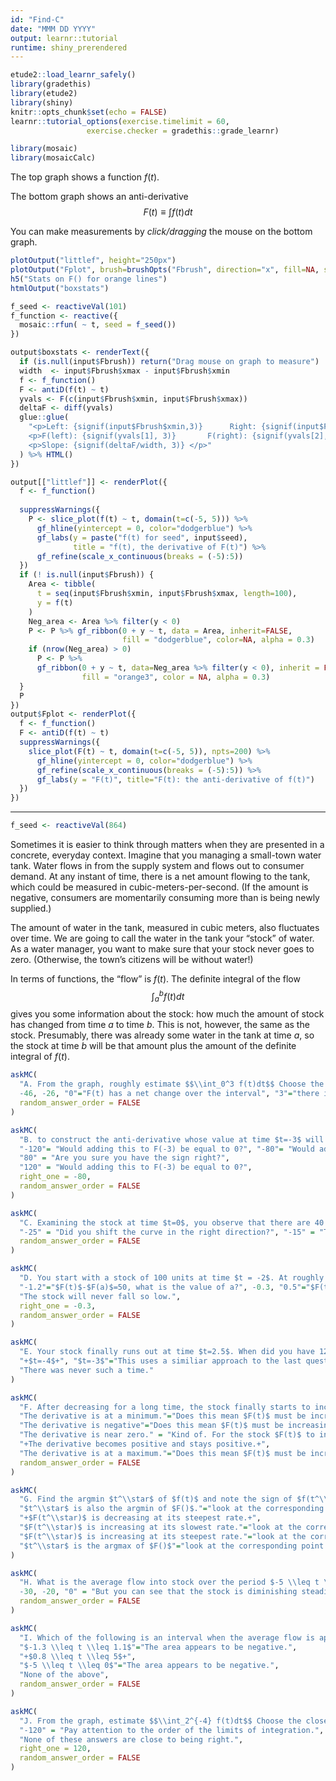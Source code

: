 ```yaml
---
id: "Find-C"
date: "MMM DD YYYY"
output: learnr::tutorial
runtime: shiny_prerendered
---
```


```r
etude2::load_learnr_safely()
library(gradethis)
library(etude2)
library(shiny)
knitr::opts_chunk$set(echo = FALSE)
learnr::tutorial_options(exercise.timelimit = 60,
                 exercise.checker = gradethis::grade_learnr)
```

```r
library(mosaic)
library(mosaicCalc)
```


The top graph shows a function $f(t)$. 

The bottom graph shows an anti-derivative $$F(t) \equiv \int f(t) dt$$

You can make measurements by *click/dragging* the mouse on the bottom graph.

```r
plotOutput("littlef", height="250px")
plotOutput("Fplot", brush=brushOpts("Fbrush", direction="x", fill=NA, stroke="orange", opacity = 1), height="250px")
h5("Stats on F() for orange lines")
htmlOutput("boxstats")
```

```r
f_seed <- reactiveVal(101)
f_function <- reactive({
  mosaic::rfun( ~ t, seed = f_seed())
})

output$boxstats <- renderText({
  if (is.null(input$Fbrush)) return("Drag mouse on graph to measure")
  width  <- input$Fbrush$xmax - input$Fbrush$xmin
  f <- f_function()
  F <- antiD(f(t) ~ t)
  yvals <- F(c(input$Fbrush$xmin, input$Fbrush$xmax))
  deltaF <- diff(yvals)
  glue::glue(
    "<p>Left: {signif(input$Fbrush$xmin,3)}      Right: {signif(input$Fbrush$xmax, 3)}      Width: {signif(width,3)}</p>
    <p>F(left): {signif(yvals[1], 3)}       F(right): {signif(yvals[2], 3)}       ∆F: {signif(deltaF,3)}</p>
    <p>Slope: {signif(deltaF/width, 3)} </p>"
  ) %>% HTML()
})

output[["littlef"]] <- renderPlot({
  f <- f_function()
  
  suppressWarnings({
    P <- slice_plot(f(t) ~ t, domain(t=c(-5, 5))) %>%
      gf_hline(yintercept = 0, color="dodgerblue") %>%
      gf_labs(y = paste("f(t) for seed", input$seed),
              title = "f(t), the derivative of F(t)") %>%
      gf_refine(scale_x_continuous(breaks = (-5):5))
  })
  if (! is.null(input$Fbrush)) {
    Area <- tibble(
      t = seq(input$Fbrush$xmin, input$Fbrush$xmax, length=100),
      y = f(t)
    )
    Neg_area <- Area %>% filter(y < 0)
    P <- P %>% gf_ribbon(0 + y ~ t, data = Area, inherit=FALSE,
                         fill = "dodgerblue", color=NA, alpha = 0.3) 
    if (nrow(Neg_area) > 0)
      P <- P %>%
      gf_ribbon(0 + y ~ t, data=Neg_area %>% filter(y < 0), inherit = FALSE,
                fill = "orange3", color = NA, alpha = 0.3)
  }
  P
})
output$Fplot <- renderPlot({
  f <- f_function()
  F <- antiD(f(t) ~ t)
  suppressWarnings({
    slice_plot(F(t) ~ t, domain(t=c(-5, 5)), npts=200) %>%
      gf_hline(yintercept = 0, color="dodgerblue") %>%
      gf_refine(scale_x_continuous(breaks = (-5):5)) %>%
      gf_labs(y = "F(t)", title="F(t): the anti-derivative of f(t)")
  })
})
```

----

```r
f_seed <- reactiveVal(864)
```

Sometimes it is easier to think through matters when they are presented in a concrete, everyday context. Imagine that you managing a small-town water tank. Water flows in from the supply system and flows out to consumer demand. At any instant of time, there is a net amount flowing to the tank, which could be measured in cubic-meters-per-second. (If the amount is negative, consumers are momentarily consuming more than is being newly supplied.) 

The amount of water in the tank, measured in cubic meters, also fluctuates over time. We are going to call the water in the tank your "stock" of water. As a water manager, you want to make sure that your stock never goes to zero. (Otherwise, the town's citizens will be without water!)

In terms of functions, the "flow" is $f(t)$. The definite integral of the flow $$\int_a^b f(t) dt$$ gives you some information about the stock: how much the amount of stock has changed from time $a$ to time $b$. This is not, however, the same as the stock. Presumably, there was already some water in the tank at time $a$, so the stock at time $b$ will be that amount plus the amount of the definite integral of $f(t)$.



```r
askMC(
  "A. From the graph, roughly estimate $$\\int_0^3 f(t)dt$$ Choose the closest numerical value from the following. You could use either graph for this caclulation, but $F(t)$ will be simpler algebra.",
  -46, -26, "0"="F(t) has a net change over the interval", "3"="there is more stock at F(3) than F(0)", "19"="there is more stock at F(3) than F(0)", "26"="F(t) at the right end of the interval is lower than at the left end", right_one = -26,
  random_answer_order = FALSE
)
```

```r
askMC(
  "B. to construct the anti-derivative whose value at time $t=-3$ will be zero, what constant of integration $C$ should you **add** to the $F(t)$ shown.",
  "-120"= "Would adding this to F(-3) be equal to 0?", "-80"= "Would adding this to F(-3) be equal to 0?", "-50"= "Would adding this to F(-3) be equal to 0?", "0"= "Would adding this to F(-3) be equal to 0?", "50" = "Would adding this to F(-3) be equal to 0?", 
  "80" = "Are you sure you have the sign right?",
  "120" = "Would adding this to F(-3) be equal to 0?",
  right_one = -80,
  random_answer_order = FALSE
)
```

```r
askMC(
  "C. Examining the stock at time $t=0$, you observe that there are 40 units. Roughly how much stock will there be at $t=5$?",
  "-25" = "Did you shift the curve in the right direction?", "-15" = "That would be the answer if there had been 0 units of stock at time $t=0$.","0"="Imagine F(t) being shifted by the difference of 40 and F(0)", "15"="Imagine F(t) being shifted by the difference of 40 and F(0)",  25, right_one=25,
  random_answer_order = FALSE
)
```

```r
askMC(
  "D. You start with a stock of 100 units at time $t = -2$. At roughly what time $t$ will the stock be half of this?",
  "-1.2"="$F(t)$-$F(a)$=50, what is the value of a?", -0.3, "0.5"="$F(t)$-$F(a)$=50, what is the value of a?", "1.2"="$F(t)$-$F(a)$=50, what is the value of a?", "1.8"="$F(t)$-$F(a)$=50, what is the value of a?",
  "The stock will never fall so low.",
  right_one = -0.3,
  random_answer_order = FALSE
)
```

```r
askMC(
  "E. Your stock finally runs out at time $t=2.5$. When did you have 120 units in stock?",
  "+$t=-4$+", "$t=-3$"="This uses a similiar approach to the last question.", "$t=0$"="This uses a similiar approach to the last question.", 
  "There was never such a time."
)

```

```r
askMC(
  "F. After decreasing for a long time, the stock finally starts to increase from about $t=2.5$ onward. What about $f(t=2.5)$ tells you that $F(t=2.5)$ is increasing?",
  "The derivative is at a minimum."="Does this mean $F(t)$ must be increasing?",
  "The derivative is negative"="Does this mean $F(t)$ must be increasing?",
  "The derivative is near zero." = "Kind of. For the stock $F(t)$ to increase, what has to be true of the derivative at that instant.",
  "+The derivative becomes positive and stays positive.+",
  "The derivative is at a maximum."="Does this mean $F(t)$ must be increasing?",
  random_answer_order = FALSE
)
```

```r
askMC(
  "G. Find the argmin $t^\\star$ of $f(t)$ and note the sign of $f(t^\\star).$  What does this tell you about $F(t^\\star)$.",
  "$t^\\star$ is also the argmin of $F()$."="look at the corresponding point on $F(t)$.",
  "+$F(t^\\star)$ is decreasing at its steepest rate.+",
  "$F(t^\\star)$ is increasing at its slowest rate."="look at the corresponding point on $F(t)$.",
  "$F(t^\\star)$ is increasing at its steepest rate."="look at the corresponding point on $F(t)$.",
  "$t^\\star$ is the argmax of $F()$"="look at the corresponding point on $F(t)$."
)
```

```r
askMC(
  "H. What is the average flow into stock over the period $-5 \\leq t \\leq 1$. (If the flow is *outward from stock*, that is  the same as a negative inward flow.)",
  -30, -20, "0" = "But you can see that the stock is diminishing steadily during $-5 \\leq t \\leq 1$, so how could the average flow be zero.", "10", right_one = -20,
  random_answer_order = FALSE
)
```

```r
askMC(
  "I. Which of the following is an interval when the average flow is approximately zero?",
  "$-1.3 \\leq t \\leq 1.1$"="The area appears to be negative.",
  "+$0.8 \\leq t \\leq 5$+",
  "$-5 \\leq t \\leq 0$"="The area appears to be negative.",
  "None of the above",
  random_answer_order = FALSE
)
```

```r
askMC(
  "J. From the graph, estimate $$\\int_2^{-4} f(t)dt$$ Choose the closest numerical value from the following.",
  "-120" = "Pay attention to the order of the limits of integration.", -60, 60, 120, 
  "None of these answers are close to being right.", 
  right_one = 120,
  random_answer_order = FALSE
)
```
